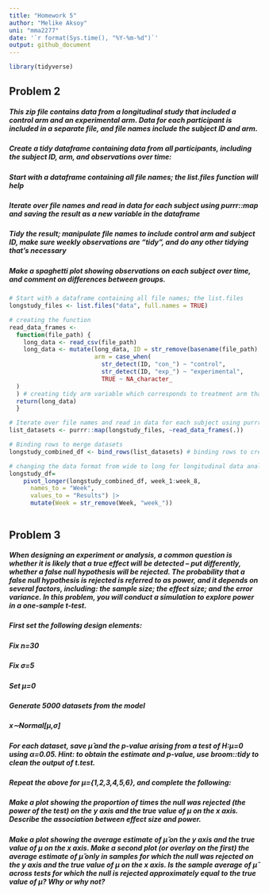 ```yaml
---
title: "Homework 5"
author: "Melike Aksoy"
uni: "mma2277"
date: '`r format(Sys.time(), "%Y-%m-%d")`'
output: github_document
---
```


```r
library(tidyverse)
```


## Problem 2
##### This zip file contains data from a longitudinal study that included a control arm and an experimental arm. Data for each participant is included in a separate file, and file names include the subject ID and arm.

##### Create a tidy dataframe containing data from all participants, including the subject ID, arm, and observations over time:

##### Start with a dataframe containing all file names; the list.files function will help
##### Iterate over file names and read in data for each subject using purrr::map and saving the result as a new variable in the dataframe
##### Tidy the result; manipulate file names to include control arm and subject ID, make sure weekly observations are “tidy”, and do any other tidying that’s necessary
##### Make a spaghetti plot showing observations on each subject over time, and comment on differences between groups.

```r
# Start with a dataframe containing all file names; the list.files
longstudy_files <- list.files("data", full.names = TRUE)

# creating the function
read_data_frames <-
  function(file_path) {
    long_data <- read_csv(file_path)
    long_data <- mutate(long_data, ID = str_remove(basename(file_path), "\\.csv"), # creating tidy ID variable
                        arm = case_when(
                          str_detect(ID, "con_") ~ "control",
                          str_detect(ID, "exp_") ~ "experimental",
                          TRUE ~ NA_character_
  )
  ) # creating tidy arm variable which corresponds to treatment arm that subject belongs to
  return(long_data)
  }

# Iterate over file names and read in data for each subject using purrr::map
list_datasets <- purrr::map(longstudy_files, ~read_data_frames(.))

# Binding rows to merge datasets
longstudy_combined_df <- bind_rows(list_datasets) # binding rows to create the dataset
```


```r
# changing the data format from wide to long for longitudinal data analysis
longstudy_df=
    pivot_longer(longstudy_combined_df, week_1:week_8,
      names_to = "Week", 
      values_to = "Results") |> 
      mutate(Week = str_remove(Week, "week_"))
```


```r

```


## Problem 3
##### When designing an experiment or analysis, a common question is whether it is likely that a true effect will be detected – put differently, whether a false null hypothesis will be rejected. The probability that a false null hypothesis is rejected is referred to as power, and it depends on several factors, including: the sample size; the effect size; and the error variance. In this problem, you will conduct a simulation to explore power in a one-sample t-test.

##### First set the following design elements:

##### Fix n=30
##### Fix σ=5
##### Set μ=0
##### Generate 5000 datasets from the model

##### x∼Normal[μ,σ]

##### For each dataset, save μ̂  and the p-value arising from a test of H:μ=0 using α=0.05. Hint: to obtain the estimate and p-value, use broom::tidy to clean the output of t.test.

##### Repeat the above for μ={1,2,3,4,5,6}, and complete the following:

##### Make a plot showing the proportion of times the null was rejected (the power of the test) on the y axis and the true value of μ on the x axis. Describe the association between effect size and power.
##### Make a plot showing the average estimate of μ̂  on the y axis and the true value of μ on the x axis. Make a second plot (or overlay on the first) the average estimate of μ̂  only in samples for which the null was rejected on the y axis and the true value of μ on the x axis. Is the sample average of μ̂  across tests for which the null is rejected approximately equal to the true value of μ? Why or why not?







